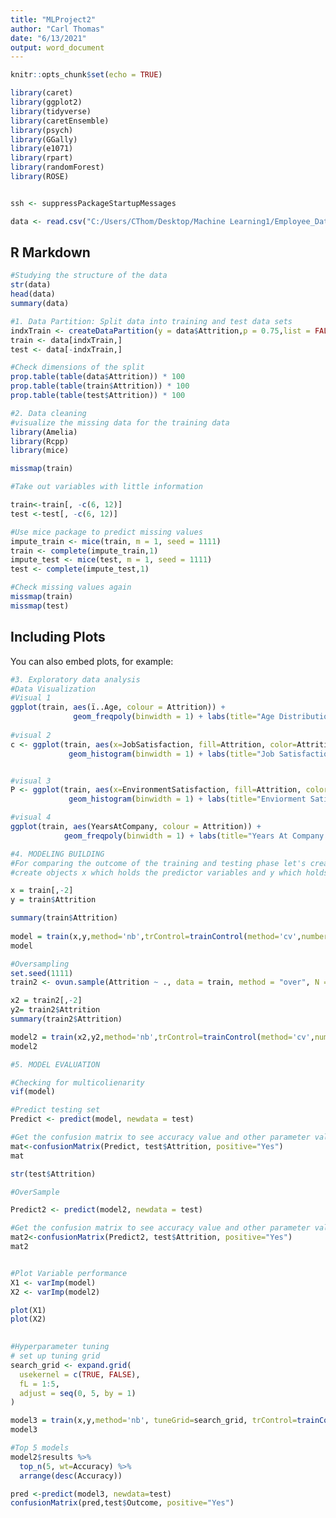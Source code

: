 ---
title: "MLProject2"
author: "Carl Thomas"
date: "6/13/2021"
output: word_document
---

```{r setup, include=FALSE}
knitr::opts_chunk$set(echo = TRUE)

library(caret)
library(ggplot2)
library(tidyverse)
library(caretEnsemble)
library(psych)
library(GGally)
library(e1071)
library(rpart)
library(randomForest)
library(ROSE)


ssh <- suppressPackageStartupMessages
```


```{r,  include=FALSE}
data <- read.csv("C:/Users/CThom/Desktop/Machine Learning1/Employee_Data_Class_Project.csv", stringsAsFactors = TRUE)
```

## R Markdown

```{r pressure, echo=FALSE}
#Studying the structure of the data
str(data)
head(data)
summary(data)

```
```{r pressure, echo=FALSE}

#1. Data Partition: Split data into training and test data sets
indxTrain <- createDataPartition(y = data$Attrition,p = 0.75,list = FALSE)
train <- data[indxTrain,]
test <- data[-indxTrain,]

#Check dimensions of the split
prop.table(table(data$Attrition)) * 100
prop.table(table(train$Attrition)) * 100
prop.table(table(test$Attrition)) * 100

```



```{r pressure, echo=FALSE}
#2. Data cleaning
#visualize the missing data for the training data
library(Amelia)
library(Rcpp)
library(mice)

missmap(train)

#Take out variables with little information 

train<-train[, -c(6, 12)]
test <-test[, -c(6, 12)]

#Use mice package to predict missing values
impute_train <- mice(train, m = 1, seed = 1111)
train <- complete(impute_train,1)
impute_test <- mice(test, m = 1, seed = 1111)
test <- complete(impute_test,1)

#Check missing values again
missmap(train)
missmap(test)  

```






## Including Plots

You can also embed plots, for example:

```{r pressure, echo=FALSE}

#3. Exploratory data analysis
#Data Visualization
#Visual 1
ggplot(train, aes(ï..Age, colour = Attrition)) +
              geom_freqpoly(binwidth = 1) + labs(title="Age Distribution by Attrition")
              
#visual 2
c <- ggplot(train, aes(x=JobSatisfaction, fill=Attrition, color=Attrition)) +
             geom_histogram(binwidth = 1) + labs(title="Job SatisfactionDistribution by Attrition") + theme_bw()


#visual 3
P <- ggplot(train, aes(x=EnvironmentSatisfaction, fill=Attrition, color=Attrition)) +
             geom_histogram(binwidth = 1) + labs(title="Enviorment Satisfaction Distribution by Attrition") + theme_bw()

#visual 4
ggplot(train, aes(YearsAtCompany, colour = Attrition)) +
            geom_freqpoly(binwidth = 1) + labs(title="Years At Company  Distribution by Attrition")


```


```{r pressure, echo=FALSE}

#4. MODELING BUILDING
#For comparing the outcome of the training and testing phase let's create separate variables that store the value of the response variable:
#create objects x which holds the predictor variables and y which holds the response variables

x = train[,-2]
y = train$Attrition

summary(train$Attrition)
                           
model = train(x,y,method='nb',trControl=trainControl(method='cv',number=10))
model

#Oversampling
set.seed(1111)
train2 <- ovun.sample(Attrition ~ ., data = train, method = "over", N = 3500)$data

x2 = train2[,-2]
y2= train2$Attrition
summary(train2$Attrition)

model2 = train(x2,y2,method='nb',trControl=trainControl(method='cv',number=10))
model2

```


```{r pressure, echo=FALSE}
#5. MODEL EVALUATION

#Checking for multicolienarity 
vif(model)

#Predict testing set
Predict <- predict(model, newdata = test)

#Get the confusion matrix to see accuracy value and other parameter values
mat<-confusionMatrix(Predict, test$Attrition, positive="Yes")
mat

str(test$Attrition)

#OverSample

Predict2 <- predict(model2, newdata = test)

#Get the confusion matrix to see accuracy value and other parameter values
mat2<-confusionMatrix(Predict2, test$Attrition, positive="Yes")
mat2



```



```{r pressure, echo=FALSE}
                          
#Plot Variable performance
X1 <- varImp(model)
X2 <- varImp(model2)

plot(X1)
plot(X2)
                        
```


```{r pressure, echo=FALSE}

#Hyperparameter tuning
# set up tuning grid
search_grid <- expand.grid(
  usekernel = c(TRUE, FALSE),
  fL = 1:5,
  adjust = seq(0, 5, by = 1)
)

model3 = train(x,y,method='nb', tuneGrid=search_grid, trControl=trainControl(method='cv',number=10))
model3

#Top 5 models
model2$results %>%
  top_n(5, wt=Accuracy) %>%
  arrange(desc(Accuracy))

pred <-predict(model3, newdata=test)
confusionMatrix(pred,test$Outcome, positive="Yes")

```
